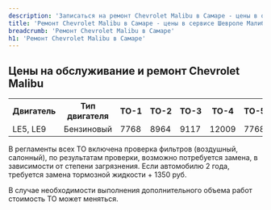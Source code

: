```yaml
---
description: 'Записаться на ремонт Chevrolet Malibu в Самаре - цены в официальном сервисе Шевроле Малибу'
title: 'Ремонт Chevrolet Malibu в Самаре - цены в сервисе Шевроле Малибу'
breadcrumb: 'Ремонт Chevrolet Malibu в Самаре'
h1: 'Ремонт Chevrolet Malibu в Самаре'
---
```

<h2>Цены на обслуживание и ремонт Chevrolet Malibu</h2>
<p>
</p>
<table>
<tbody>
<tr>
	<th>
		 Двигатель
	</th>
	<th>
		 Тип двигателя
	</th>
	<th>
		 ТО-1
	</th>
	<th>
		 ТО-2
	</th>
	<th>
		 ТО-3
	</th>
	<th>
		 ТО-4
	</th>
	<th>
		 ТО-5
	</th>
	<th>
		 ТО-6
	</th>
	<th>
		 ТО-7
	</th>
	<th>
		 ТО-8
	</th>
	<th>
		 ТО-9
	</th>
</tr>
<tr>
	<td>
		 LE5, LE9
	</td>
	<td>
		 Бензиновый
	</td>
	<td>
		 7768
	</td>
	<td>
		 8964
	</td>
	<td>
		 9117
	</td>
	<td>
		 12009
	</td>
	<td>
		 7768
	</td>
	<td>
		 8964
	</td>
	<td>
		 9117
	</td>
	<td>
		 12009
	</td>
	<td>
		 7768
	</td>
</tr>
</tbody>
</table>
<p>
	 В регламенты всех ТО включена проверка фильтров (воздушный, салонный), по результатам проверки, возможно потребуется замена, в зависимости от степени загрязнения. Если автомобилю 2 года, требуется замена тормозной жидкости + 1350 руб.
</p>
<p>
	 В случае необходимости выполнения дополнительного объема работ стоимость ТО может меняться.
</p>